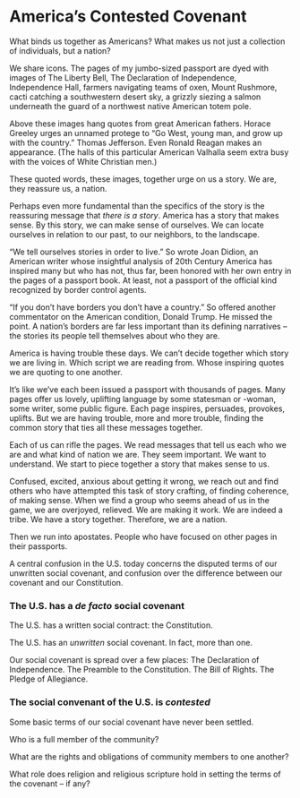 #  America's Contested Covenant

What binds us together as Americans? What makes us not just a collection of individuals, but a nation?

We share icons. The pages of my jumbo-sized passport are dyed with images of The Liberty Bell, The Declaration of Independence, Independence Hall, farmers navigating teams of oxen, Mount Rushmore, cacti catching a southwestern desert sky, a grizzly siezing a salmon underneath the guard of a northwest native American totem pole. 

Above these images hang quotes from great American fathers. Horace Greeley urges an unnamed protege to "Go West, young man, and grow up with the country."  Thomas Jefferson. Even Ronald Reagan makes an appearance. (The halls of this particular American Valhalla seem extra busy with the voices of White Christian men.) 

These quoted words, these images, together urge on us a story. We are, they reassure us, a nation. 

Perhaps even more fundamental than the specifics of the story is the reassuring message that _there is a story_. America has a story that makes sense. By this story, we can make sense of ourselves. We can locate ourselves in relation to our past, to our neighbors, to the landscape. 

"We tell ourselves stories in order to live." So wrote Joan Didion, an American writer whose insightful analysis of 20th Century America has inspired many but who has not, thus far, been honored with her own entry in the pages of a passport book. At least, not a passport of the official kind recognized by border control agents.

"If you don't have borders you don't have a country." So offered another commentator on the American condition, Donald Trump. He missed the point. A nation's borders are far less important than its defining narratives -- the stories its people tell themselves about who they are. 

America is having trouble these days. We can't decide together which story we are living in. Which script we are reading from. Whose inspiring quotes we are quoting to one another. 

It's like we've each been issued a passport with thousands of pages. Many pages offer us lovely, uplifting language by some statesman or -woman, some writer, some public figure. Each page inspires, persuades, provokes, uplifts. But we are having trouble, more and more trouble, finding the common story that ties all these messages together. 

Each of us can rifle the pages. We read messages that tell us each who we are and what kind of nation we are. They seem important. We want to understand. We start to piece together a story that makes sense to us.

Confused, excited, anxious about getting it wrong, we reach out and find others who have attempted this task of story crafting, of finding coherence, of making sense. When we find a group who seems ahead of us in the game, we are overjoyed, relieved. We are making it work. We are indeed a tribe. We have a story together. Therefore, we are a nation.

Then we run into apostates. People who have focused on other pages in their passports.






A central confusion in the U.S. today concerns the disputed terms of our unwritten social covenant, and confusion over the difference between our covenant and our Constitution.

### The U.S. has a *de facto* social covenant

The U.S. has a written social contract: the Constitution.

The U.S. has an *unwritten* social covenant. In fact, more than one.

Our social covenant is spread over a few places: The Declaration of Independence. The Preamble to the Constitution. The Bill of Rights. The Pledge of Allegiance.


### The social convenant of the U.S. is *contested*

Some basic terms of our social covenant have never been settled.

Who is a full member of the community?

What are the rights and obligations of community members to one another?

What role does religion and religious scripture hold in setting the terms of the covenant -- if any?